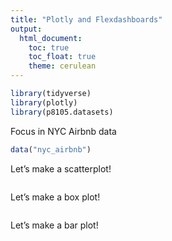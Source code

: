 ```yaml
---
title: "Plotly and Flexdashboards"
output: 
  html_document:
    toc: true
    toc_float: true
    theme: cerulean
---
```

```r
library(tidyverse)
library(plotly)
library(p8105.datasets)
```

Focus in NYC Airbnb data
```r
data("nyc_airbnb")


```


Let's make a scatterplot!
```r

```

Let's make a box plot!

```r
```


Let's make a bar plot!
```r

```


